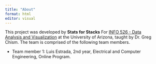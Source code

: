 ```yaml
---
title: "About"
format: html
editor: visual
---
```


This project was developed by **Stats for Stacks** For [INFO 526 - Data Analysis and Visualization](https://datavizaz.org/) at the University of Arizona, taught by Dr. Greg Chism. The team is comprised of the following team members.

-   Team member 1: Luis Estrada, 2nd year, Electrical and Computer Engineering, Online Program.
